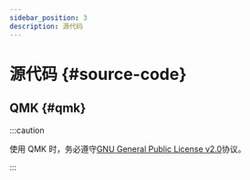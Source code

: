 ```yaml
---
sidebar_position: 3
description: 源代码
---
```


# 源代码 {#source-code}

## QMK {#qmk}

:::caution

使用 QMK 时，务必遵守[GNU General Public License v2.0](https://www.gnu.org/licenses/old-licenses/gpl-2.0.html)协议。

:::